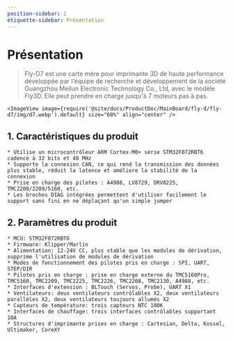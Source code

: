 ```yaml
---
position-sidebar: 1
étiquette-sidebar: Présentation
---
```


# Présentation

> Fly-D7 est une carte mère pour imprimante 3D de haute performance développée par l'équipe de recherche et développement de la société Guangzhou Meilun Electronic Technology Co., Ltd, avec le modèle Fly3D. Elle peut prendre en charge jusqu'à 7 moteurs pas à pas.

    <ImageView image={require('@site/docs/ProductDoc/MainBoard/fly-d/fly-d7/img/d7.webp').default} size="60%" align="center" />

## **1. Caractéristiques du produit**

    * Utilise un microcontrôleur ARM Cortex-M0+ série STM32F072RBT6 cadencé à 32 bits et 48 MHz
    * Supporte la connexion CAN, ce qui rend la transmission des données plus stable, réduit la latence et améliore la stabilité de la connexion
    * Prise en charge des pilotes : A4988, LV8729, DRV8225, TMC2208/2209/5160, etc.
    * Les broches DIAG intégrées permettent d'utiliser facilement le support sans fini en ne déplaçant qu'un simple jumper

## 2. Paramètres du produit

    * MCU: STM32F072RBT6
    * Firmware: Klipper/Marlin
    * Alimentation: 12-24V CC, plus stable que les modules de dérivation, supprime l'utilisation de modules de dérivation
    * Modes de fonctionnement des pilotes pris en charge : SPI, UART, STEP/DIR
    * Pilotes pris en charge : prise en charge externe du TMC5160Pro, TMC5160, TMC2209, TMC2225, TMC2226, TMC2208, TMC2130, A4988, etc.
    * Interfaces d'extension : BLTouch (Servos, Probe), UART X1
    * Ventilateurs: deux ventilateurs contrôlables X2, deux ventilateurs parallèles X2, deux ventilateurs toujours allumés X2
    * Capteurs de température: trois capteurs NTC 100K
    * Interfaces de chauffage: trois interfaces contrôlables supportant 10A
    * Structures d'imprimante prises en charge : Cartesian, Delta, Kossel, Ultimaker, CoreXY